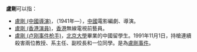'''盧剛'''可以指：

*[[盧剛_(中國導演)|盧剛 (中國導演)]]，（1941年—），[[中國|中國]]電影編劇、導演。
*[[盧剛_(香港演員)|盧剛 (香港演員)]]，[[香港|香港]]無線電視前藝員。
*[[盧剛_(中國罪犯)|盧剛 (卢刚事件枪手)]]，[[北京大學|北京大學]]畢業的中國留學生。1991年11月1日，持槍連續殺害兩位教授、系主任、副校長和一位同學。是為[[盧剛事件|盧剛事件]]。

{{disambig|L|Cat=二字卢姓人名消歧义}}